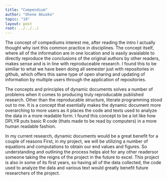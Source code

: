 ```yaml
---
title: "Compendium"
author: "Ohene Akuoko"
topic: "10"
layout: post
root: ../../../
---
```




The concept of compediums interest me, after reading the intro I actually thought why isnt this common practice in disciplines. The concept itself, where all of the information are in one location and is  easily avaialable to directly reproduce the conclusions of the original authors by other readers, makes sense and is in line with reproduceable research. I found this to be similiar to what we have been doing all semester just with repositories in github, which offers this same type of open sharing and updating of information by multiple users through the application of repositories.

The concepts and principles of dynamic documents solves a number of problems when it comes to producing truly reproducable published research. Other than the reproducable structure, literate programming stood out to me. It is a concept that esentially makes the dynamic document more overarching to more users as it places the code and texts used to analyze the data in a more readable form. I found this concept to be a lot like how DPLYR puts basic R code (thats made to be read by computers) in a more human readable fashion. 

In my current research, dynamic documents would be a great benefit for a couple of reasons First, in my project, we will be utilizing a number of equations and computations to obtain our end values and figures. So understanding and outlining the process helps alot for any other readersor someone taking the reigns of the project in the future to excel. This project is also in some of its first years, so having all of the data collected, the code used to analyze the data and various text would greatly benefit future researchers of the project.

